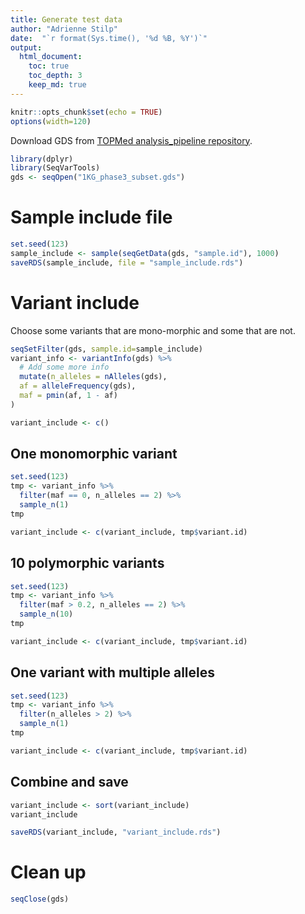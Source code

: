 ```yaml
---
title: Generate test data
author: "Adrienne Stilp"
date:  "`r format(Sys.time(), '%d %B, %Y')`"
output:
  html_document:
    toc: true
    toc_depth: 3
    keep_md: true
---
```


```r
knitr::opts_chunk$set(echo = TRUE)
options(width=120)
```

Download GDS from [TOPMed analysis_pipeline repository](https://github.com/UW-GAC/analysis_pipeline/tree/master/testdata).

```r
library(dplyr)
library(SeqVarTools)
gds <- seqOpen("1KG_phase3_subset.gds")
```

# Sample include file

```r
set.seed(123)
sample_include <- sample(seqGetData(gds, "sample.id"), 1000)
saveRDS(sample_include, file = "sample_include.rds")
```

# Variant include

Choose some variants that are mono-morphic and some that are not.

```r
seqSetFilter(gds, sample.id=sample_include)
variant_info <- variantInfo(gds) %>%
  # Add some more info
  mutate(n_alleles = nAlleles(gds),
  af = alleleFrequency(gds),
  maf = pmin(af, 1 - af)
)
```

```r
variant_include <- c()
```

## One monomorphic variant

```r
set.seed(123)
tmp <- variant_info %>%
  filter(maf == 0, n_alleles == 2) %>%
  sample_n(1)
tmp

variant_include <- c(variant_include, tmp$variant.id)
```

## 10 polymorphic variants

```r
set.seed(123)
tmp <- variant_info %>%
  filter(maf > 0.2, n_alleles == 2) %>%
  sample_n(10)
tmp

variant_include <- c(variant_include, tmp$variant.id)
```

## One variant with multiple alleles

```r
set.seed(123)
tmp <- variant_info %>%
  filter(n_alleles > 2) %>%
  sample_n(1)
tmp

variant_include <- c(variant_include, tmp$variant.id)
```

## Combine and save

```r
variant_include <- sort(variant_include)
variant_include

saveRDS(variant_include, "variant_include.rds")
```

# Clean up

```r
seqClose(gds)
```
